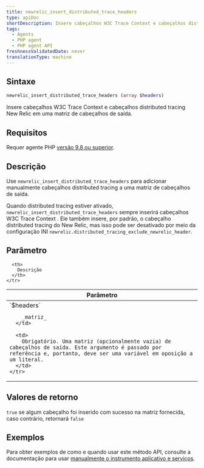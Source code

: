 ```yaml
---
title: newrelic_insert_distributed_trace_headers
type: apiDoc
shortDescription: Insere cabeçalhos W3C Trace Context e cabeçalhos distributed tracing New Relic em uma matriz de cabeçalhos de saída.
tags:
  - Agents
  - PHP agent
  - PHP agent API
freshnessValidatedDate: never
translationType: machine
---
```


## Sintaxe

```php
newrelic_insert_distributed_trace_headers (array $headers)
```

Insere cabeçalhos W3C Trace Context e cabeçalhos distributed tracing New Relic em uma matriz de cabeçalhos de saída.

## Requisitos

Requer agente PHP [versão 9.8 ou superior](/docs/release-notes/agent-release-notes/php-release-notes).

## Descrição

Use `newrelic_insert_distributed_trace_headers` para adicionar manualmente cabeçalhos distributed tracing a uma matriz de cabeçalhos de saída.

Quando distributed tracing estiver ativado, `newrelic_insert_distributed_trace_headers` sempre inserirá cabeçalhos W3C Trace Context . Ele também insere, por padrão, o cabeçalho distributed tracing do New Relic, mas isso pode ser desativado por meio da configuração INI `newrelic.distributed_tracing_exclude_newrelic_header`.

## Parâmetro

<table>
  <thead>
    <tr>
      <th width="25%">
        Parâmetro
      </th>

      <th>
        Descrição
      </th>
    </tr>
  </thead>

  <tbody>
    <tr>
      <td>
        `$headers`

        _matriz_
      </td>

      <td>
        Obrigatório. Uma matriz (opcionalmente vazia) de cabeçalhos de saída. Este argumento é passado por referência e, portanto, deve ser uma variável em oposição a um literal.
      </td>
    </tr>
  </tbody>
</table>

## Valores de retorno

`true` se algum cabeçalho foi inserido com sucesso na matriz fornecida, caso contrário, retornará `false`

## Exemplos

Para obter exemplos de como e quando usar este método API, consulte a documentação para usar [manualmente o instrumento aplicativo e serviços](/docs/agents/php-agent/features/distributed-tracing-php#manual).